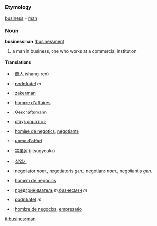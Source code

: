 =={{en}}==
===Etymology===
[[business]] + [[man]]

=== Noun ===
'''businessman''' ([[businessmen]])

# a man in business, one who works at a commercial institution

==== Translations ====
*{{zh}}: [[商人]] (shang-ren)
*{{cs}}: [[podnikatel]]  ''m''
*{{nl}}: [[zakenman]]
*{{fr}}: [[homme d'affaires]]
*{{de}}: [[Geschäftsmann]]
*{{el}}: [[επιχειρηματίας]]
*{{ia}}: [[homine de negotios]], [[negotiante]]
*{{it}}: [[uomo d'affari]]
*{{ja}}: [[実業家]] (jitsugyouka)
*{{ko}}: [[실업가]]
*{{la}}: [[negotiator]] ''nom.'', negotiatoris ''gen.''; [[negotians]] ''nom.'', negotiantis ''gen.''
*{{pt}}: [[homem de negócios]]
*{{ru}}: [[предприниматель]] ''m'',[[бизнесмен]] ''m''
*{{sk}}: [[podnikateľ]]  ''m'' 
*{{es}}: [[hombre de negocios]], [[empresario]]

[[it:businessman]]